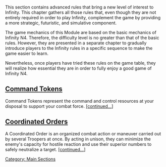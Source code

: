 {{section-main-sections}}
{{section-command-section}}


{{n4only}}
{{n4}}
This section contains advanced rules that bring a new level of interest to Infinity. This chapter gathers all those rules that, even though they are not entirely required in order to play Infinity, complement the game by providing a more strategic, futuristic, and simulative component.

The game mechanics of this Module are based on the basic mechanics of Infinity N4. Therefore, the difficulty level is no greater than that of the basic rules. However, they are presented in a separate chapter to gradually introduce players to the Infinity rules in a specific sequence to make the game easier to learn.

Nevertheless, once players have tried these rules on the game table, they will realize how essential they are in order to fully enjoy a good game of Infinity N4.


== [[Command Tokens]] ==
Command Tokens represent the command and control resources at your disposal to support your combat force. [[Command Tokens|[continued...]]]


== [[Coordinated Orders]] ==
A Coordinated Order is an organized combat action or maneuver carried out by several Troopers at once. By acting in unison, they can minimize the enemy's capacity for hostile reaction and use their superior numbers to safely neutralize a target. [[Coordinated Orders|[continued...]]]


{{n4end}}



[[Category: Main Sections]]
